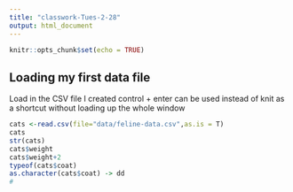 ```yaml
---
title: "classwork-Tues-2-28"
output: html_document
---
```


```r
knitr::opts_chunk$set(echo = TRUE)
```

## Loading my first data file
Load in the CSV file I created
control + enter can be used instead of knit as a shortcut without loading up the whole window
```r
cats <-read.csv(file="data/feline-data.csv",as.is = T)
cats
str(cats)
cats$weight
cats$weight+2
typeof(cats$coat)
as.character(cats$coat) -> dd
#
```

